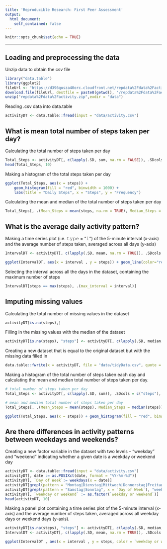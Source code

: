 ```yaml
---
title: 'Reproducible Research: First Peer Assessment'
output:
  html_document:
    self_contained: false
---
```


```r
knitr::opts_chunk$set(echo = TRUE)
```

---


## Loading and preprocessing the data

Unzip data to obtain the csv file

``` r
library("data.table")
library(ggplot2)
fileUrl <- "https://d396qusza40orc.cloudfront.net/repdata%2Fdata%2Factivity.zip"
download.file(fileUrl, destfile = paste0(getwd(), '/repdata%2Fdata%2Factivity.zip'), method = "curl")
unzip("repdata%2Fdata%2Factivity.zip",exdir = "data")
```

Reading .csv data into data.table

``` r
activityDT <- data.table::fread(input = "data/activity.csv")
```


## What is mean total number of steps taken per day?

Calculating the total number of steps taken per day

``` r
Total_Steps <- activityDT[, c(lapply(.SD, sum, na.rm = FALSE)), .SDcols = c("steps"), by = .(date)] 
head(Total_Steps, 10)
```

Making a histogram of the total steps taken per day

``` r
ggplot(Total_Steps, aes(x = steps)) +
    geom_histogram(fill = "red", binwidth = 1000) +
    labs(title = "Daily Steps", x = "Steps", y = "Frequency")
```
Calculating the mean and median of the total number of steps taken per day

``` r
Total_Steps[, .(Mean_Steps = mean(steps, na.rm = TRUE), Median_Steps = median(steps, na.rm = TRUE))]
```


## What is the average daily activity pattern?

Making a time series plot (i.e. 𝚝𝚢𝚙𝚎 = "𝚕") of the 5-minute interval (x-axis) and the average number of steps taken, averaged across all days (y-axis)

``` r
IntervalDT <- activityDT[, c(lapply(.SD, mean, na.rm = TRUE)), .SDcols = c("steps"), by = .(interval)] 

ggplot(IntervalDT, aes(x = interval , y = steps)) + geom_line(color="red", size=1) + labs(title = "Average Daily Steps", x = "Interval", y = "Avgerage Steps per day")
```

Selecting the interval across all the days in the dataset, containing the maximum number of steps

``` r
IntervalDT[steps == max(steps), .(max_interval = interval)]
```


## Imputing missing values

Calculating the total number of missing values in the dataset

``` r
activityDT[is.na(steps),]
```

Filling in the missing values with the median of the dataset

```r
activityDT[is.na(steps), "steps"] <- activityDT[, c(lapply(.SD, median, na.rm = TRUE)), .SDcols = c("steps")]
```

Creating a new dataset that is equal to the original dataset but with the missing data filled in

``` r
data.table::fwrite(x = activityDT, file = "data/tidyData.csv", quote = FALSE)
```

Making a histogram of the total number of steps taken each day and calculating the mean and median total number of steps taken per day.

``` r
# total number of steps taken per day
Total_Steps <- activityDT[, c(lapply(.SD, sum)), .SDcols = c("steps"), by = .(date)] 

# mean and median total number of steps taken per day
Total_Steps[, .(Mean_Steps = mean(steps), Median_Steps = median(steps))]
```

``` r
ggplot(Total_Steps, aes(x = steps)) + geom_histogram(fill = "red", binwidth = 1000) + labs(title = "Daily Steps", x = "Steps", y = "Frequency")
```

## Are there differences in activity patterns between weekdays and weekends?

Creating a new factor variable in the dataset with two levels – “weekday” and “weekend” indicating whether a given date is a weekday or weekend day

``` r
activityDT <- data.table::fread(input = "data/activity.csv")
activityDT[, date := as.POSIXct(date, format = "%Y-%m-%d")]
activityDT[, `Day of Week`:= weekdays(x = date)]
activityDT[grepl(pattern = "Montag|Dienstag|Mittwoch|Donnerstag|Freitag", x = `Day of Week`), "weekday or weekend"] <- "weekday"
activityDT[grepl(pattern = "Samstag|Sonntag", x = `Day of Week`), "weekday or weekend"] <- "weekend"
activityDT[, `weekday or weekend` := as.factor(`weekday or weekend`)]
head(activityDT, 10)
```

Making a panel plot containing a time series plot of the 5-minute interval (x-axis) and the average number of steps taken, averaged across all weekday days or weekend days (y-axis).

``` r
activityDT[is.na(steps), "steps"] <- activityDT[, c(lapply(.SD, median, na.rm = TRUE)), .SDcols = c("steps")]
IntervalDT <- activityDT[, c(lapply(.SD, mean, na.rm = TRUE)), .SDcols = c("steps"), by = .(interval, `weekday or weekend`)] 

ggplot(IntervalDT , aes(x = interval , y = steps, color = `weekday or weekend`)) + geom_line() + labs(title = "Avg. Daily Steps by Weektype", x = "Interval", y = "No. of Steps") + facet_wrap(~`weekday or weekend` , ncol = 1, nrow=2)
```

